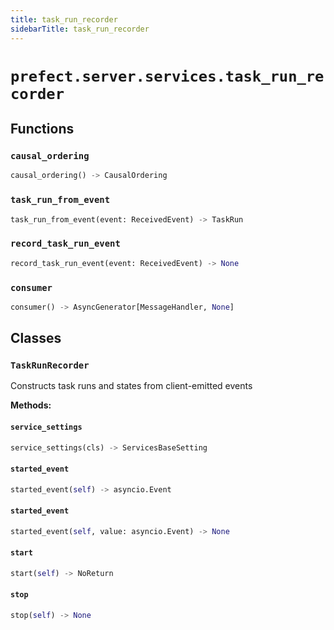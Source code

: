 ```yaml
---
title: task_run_recorder
sidebarTitle: task_run_recorder
---
```


# `prefect.server.services.task_run_recorder`

## Functions

### `causal_ordering` <sup><a href="https://github.com/prefecthq/prefect/blob/main/src/prefect/server/services/task_run_recorder.py#L41" target="_blank"><Icon icon="github" style="width: 14px; height: 14px;" /></a></sup>

```python
causal_ordering() -> CausalOrdering
```

### `task_run_from_event` <sup><a href="https://github.com/prefecthq/prefect/blob/main/src/prefect/server/services/task_run_recorder.py#L68" target="_blank"><Icon icon="github" style="width: 14px; height: 14px;" /></a></sup>

```python
task_run_from_event(event: ReceivedEvent) -> TaskRun
```

### `record_task_run_event` <sup><a href="https://github.com/prefecthq/prefect/blob/main/src/prefect/server/services/task_run_recorder.py#L96" target="_blank"><Icon icon="github" style="width: 14px; height: 14px;" /></a></sup>

```python
record_task_run_event(event: ReceivedEvent) -> None
```

### `consumer` <sup><a href="https://github.com/prefecthq/prefect/blob/main/src/prefect/server/services/task_run_recorder.py#L164" target="_blank"><Icon icon="github" style="width: 14px; height: 14px;" /></a></sup>

```python
consumer() -> AsyncGenerator[MessageHandler, None]
```

## Classes

### `TaskRunRecorder` <sup><a href="https://github.com/prefecthq/prefect/blob/main/src/prefect/server/services/task_run_recorder.py#L192" target="_blank"><Icon icon="github" style="width: 14px; height: 14px;" /></a></sup>


Constructs task runs and states from client-emitted events


**Methods:**

#### `service_settings` <sup><a href="https://github.com/prefecthq/prefect/blob/main/src/prefect/server/services/task_run_recorder.py#L199" target="_blank"><Icon icon="github" style="width: 14px; height: 14px;" /></a></sup>

```python
service_settings(cls) -> ServicesBaseSetting
```

#### `started_event` <sup><a href="https://github.com/prefecthq/prefect/blob/main/src/prefect/server/services/task_run_recorder.py#L207" target="_blank"><Icon icon="github" style="width: 14px; height: 14px;" /></a></sup>

```python
started_event(self) -> asyncio.Event
```

#### `started_event` <sup><a href="https://github.com/prefecthq/prefect/blob/main/src/prefect/server/services/task_run_recorder.py#L213" target="_blank"><Icon icon="github" style="width: 14px; height: 14px;" /></a></sup>

```python
started_event(self, value: asyncio.Event) -> None
```

#### `start` <sup><a href="https://github.com/prefecthq/prefect/blob/main/src/prefect/server/services/task_run_recorder.py#L216" target="_blank"><Icon icon="github" style="width: 14px; height: 14px;" /></a></sup>

```python
start(self) -> NoReturn
```

#### `stop` <sup><a href="https://github.com/prefecthq/prefect/blob/main/src/prefect/server/services/task_run_recorder.py#L236" target="_blank"><Icon icon="github" style="width: 14px; height: 14px;" /></a></sup>

```python
stop(self) -> None
```
